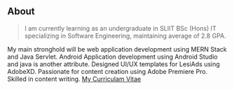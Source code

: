 ## About

> I am currently learning as an undergraduate in SLIIT BSc (Hons) IT specializing in Software Engineering, maintaining average of 2.8 GPA.

My main stronghold will be web application development using MERN Stack and Java Servlet. Android Application development using Android Studio and java is another attribute. Designed UI/UX templates for LesiAds using AdobeXD. Passionate for content creation using Adobe Premiere Pro. Skilled in content writing.
[My Curriculam Vitae](https://drive.google.com/file/d/1i22U1MIO6lueKahb7Sk74VVSiDqXbFjm/view?usp=sharing)